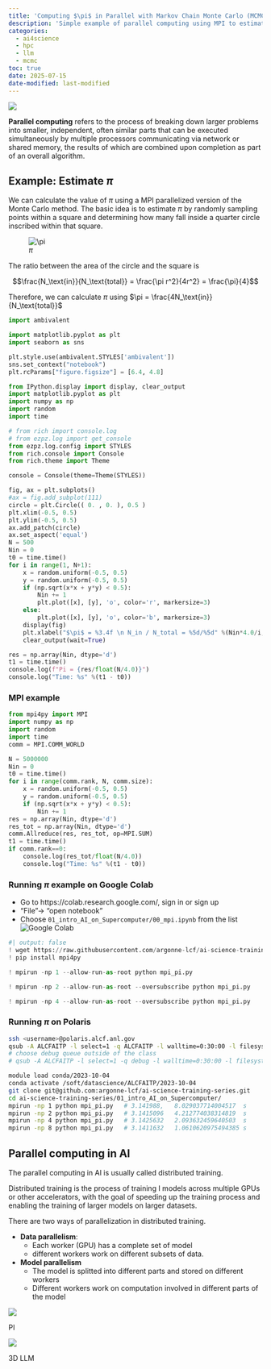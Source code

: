 ```yaml
---
title: 'Computing $\pi$ in Parallel with Markov Chain Monte Carlo (MCMC) and MPI'
description: 'Simple example of parallel computing using MPI to estimate the value of $\pi$ with the Monte Carlo method.'
categories:
  - ai4science
  - hpc
  - llm
  - mcmc
toc: true
date: 2025-07-15
date-modified: last-modified
---
```


[![](https://colab.research.google.com/assets/colab-badge.svg)](https://colab.research.google.com/github/saforem2/intro-hpc-bootcamp-2025/blob/main/docs/00-intro-AI-HPC/5-mcmc-example/index.ipynb)

::: {.callout-important title="Parallel Computing" collapse="false"}

**Parallel computing** refers to the process of breaking down larger problems
into smaller, independent, often similar parts that can be executed
simultaneously by multiple processors communicating via network or shared
memory, the results of which are combined upon completion as part of an
overall algorithm.

:::

## Example: Estimate $\pi$

We can calculate the value of $\pi$ using a MPI parallelized version of the
Monte Carlo method.
The basic idea is to estimate $\pi$ by randomly sampling points within a square
and determining how many fall inside a quarter circle inscribed within that
square.

![$\pi$](https://www.101computing.net/wp/wp-content/uploads/estimating-pi-monte-carlo-method.png)

The ratio between the area of the circle and the square is

$$\frac{N_\text{in}}{N_\text{total}} = \frac{\pi r^2}{4r^2} = \frac{\pi}{4}$$

Therefore, we can calculate $\pi$ using $\pi = \frac{4N_\text{in}}{N_\text{total}}$


```python
import ambivalent

import matplotlib.pyplot as plt
import seaborn as sns

plt.style.use(ambivalent.STYLES['ambivalent'])
sns.set_context("notebook")
plt.rcParams["figure.figsize"] = [6.4, 4.8]

from IPython.display import display, clear_output
import matplotlib.pyplot as plt
import numpy as np
import random
import time

# from rich import console.log
# from ezpz.log import get_console
from ezpz.log.config import STYLES
from rich.console import Console
from rich.theme import Theme

console = Console(theme=Theme(STYLES))

fig, ax = plt.subplots()
#ax = fig.add_subplot(111)
circle = plt.Circle(( 0. , 0. ), 0.5 )
plt.xlim(-0.5, 0.5)
plt.ylim(-0.5, 0.5)
ax.add_patch(circle)
ax.set_aspect('equal')
N = 500
Nin = 0
t0 = time.time()
for i in range(1, N+1):
    x = random.uniform(-0.5, 0.5)
    y = random.uniform(-0.5, 0.5)
    if (np.sqrt(x*x + y*y) < 0.5):
        Nin += 1
        plt.plot([x], [y], 'o', color='r', markersize=3)
    else:
        plt.plot([x], [y], 'o', color='b', markersize=3)
    display(fig)
    plt.xlabel("$\pi$ = %3.4f \n N_in / N_total = %5d/%5d" %(Nin*4.0/i, Nin, i))
    clear_output(wait=True)

res = np.array(Nin, dtype='d')
t1 = time.time()
console.log(f"Pi = {res/float(N/4.0)}")
console.log("Time: %s" %(t1 - t0))
```

### MPI example

```python
from mpi4py import MPI
import numpy as np
import random
import time
comm = MPI.COMM_WORLD

N = 5000000
Nin = 0
t0 = time.time()
for i in range(comm.rank, N, comm.size):
    x = random.uniform(-0.5, 0.5)
    y = random.uniform(-0.5, 0.5)
    if (np.sqrt(x*x + y*y) < 0.5):
        Nin += 1
res = np.array(Nin, dtype='d')
res_tot = np.array(Nin, dtype='d')
comm.Allreduce(res, res_tot, op=MPI.SUM)
t1 = time.time()
if comm.rank==0:
    console.log(res_tot/float(N/4.0))
    console.log("Time: %s" %(t1 - t0))
```

### Running $\pi$ example on Google Colab

* Go to https://colab.research.google.com/, sign in or sign up
* "File"-> "open notebook"
* Choose `01_intro_AI_on_Supercomputer/00_mpi.ipynb` from the list
  ![Google Colab](../figures/colab.png)

```python
#| output: false
! wget https://raw.githubusercontent.com/argonne-lcf/ai-science-training-series/main/01_intro_AI_on_Supercomputer/mpi_pi.py
! pip install mpi4py
```

```python
! mpirun -np 1 --allow-run-as-root python mpi_pi.py
```

```python
! mpirun -np 2 --allow-run-as-root --oversubscribe python mpi_pi.py
```

```python
! mpirun -np 4 --allow-run-as-root --oversubscribe python mpi_pi.py
```

### Running $\pi$ on Polaris

```bash
ssh <username>@polaris.alcf.anl.gov
qsub -A ALCFAITP -l select=1 -q ALCFAITP -l walltime=0:30:00 -l filesystems=home:eagle
# choose debug queue outside of the class
# qsub -A ALCFAITP -l select=1 -q debug -l walltime=0:30:00 -l filesystems=home:eagle

module load conda/2023-10-04
conda activate /soft/datascience/ALCFAITP/2023-10-04
git clone git@github.com:argonne-lcf/ai-science-training-series.git
cd ai-science-training-series/01_intro_AI_on_Supercomputer/
mpirun -np 1 python mpi_pi.py   # 3.141988,   8.029037714004517  s
mpirun -np 2 python mpi_pi.py   # 3.1415096   4.212774038314819  s
mpirun -np 4 python mpi_pi.py   # 3.1425632   2.093632459640503  s
mpirun -np 8 python mpi_pi.py   # 3.1411632   1.0610620975494385 s
```

## Parallel computing in AI

The parallel computing in AI is usually called distributed training.

Distributed training is the process of training I models across multiple GPUs
or other accelerators, with the goal of speeding up the training process and
enabling the training of larger models on larger datasets.

There are two ways of parallelization in distributed training.

* **Data parallelism**:
    - Each worker (GPU) has a complete set of model
    - different workers work on different subsets of data. 
* **Model parallelism** 
    - The model is splitted into different parts and stored on different workers
    - Different workers work on computation involved in different parts of the model

::: {#fig-parallel-computing}

![](../figures/parallel_computing.png)

PI
:::

:::{#fig-3dllm}

![](../figures/3DLLM.png)

3D LLM
:::
